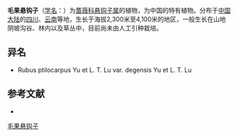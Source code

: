 {{Speciesbox
| name = 毛果悬钩子
| status = 
| status_system = 
| image =
| genus = Rubus
| species = ptilocarpus
| authority = Yu et L. T. Lu
| subdivision_ranks =[[变种|变种]]
| subdivision =
* 毛果悬钩子 ''R. p.'' var. ''ptilocarpus''
* [[长萼毛果悬钩子|长萼毛果悬钩子]] ''R. p.'' var. ''degensis''
}}

'''毛果悬钩子'''（[[学名|学名]]：{{lang|la|''Rubus ptilocarpus''}}）为[[蔷薇科|蔷薇科]][[悬钩子属|悬钩子属]]的植物，为中国的特有植物。分布于[[中国大陆|中国大陆]]的[[四川|四川]]、[[云南|云南]]等地，生长于海拔2,300米至4,100米的地区，一般生长在山地阴坡沟谷、林内以及草丛中，目前尚未由人工引种栽培。

== 异名 ==
* Rubus ptilocarpus Yu et L. T. Lu var. degensis Yu et L. T. Lu

== 参考文献 ==
<div class="references-small">
* {{cite web| url =http://www.bioinfo.cn/db05/KmzwSpecies.php?action=view&id=19482| title =毛果悬钩子（原变种）| work =《中国高等植物数据库全库》| publisher =中国科学院微生物研究所| author =昆明植物研究所| accessdate =2009-02-25| deadurl =yes| archiveurl =https://web.archive.org/web/20160305041208/http://www.bioinfo.cn/db05/KmzwSpecies.php?action=view&id=19482| archivedate =2016-03-05}}
</div>
{{Taxonbar|from=Q11127208}}

[[Category:悬钩子属|毛果悬钩子]]


{{植物小作品}}